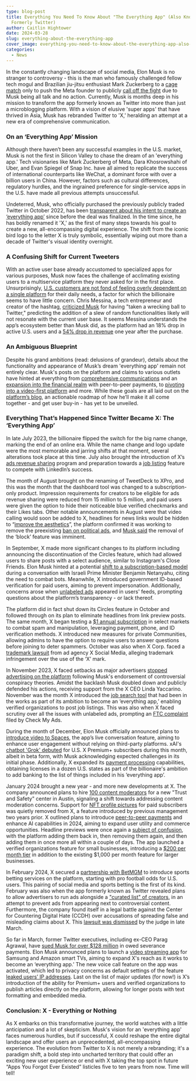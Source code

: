 ```yaml
---
type: blog-post
title: Everything You Need To Know About "The Everything App" (Also Known As X,
  Formerly Twitter)
author: Caitlin Hightower
date: 2024-03-28
slug: everything-about-the-everything-app
cover_image: everything-you-need-to-know-about-the-everything-app-also-known-as-x-formerly-twitter.png
categories:
  - News
---
```

<!--StartFragment-->

In the constantly changing landscape of social media, Elon Musk is no stranger to controversy - this is the man who famously challenged fellow tech mogul and Brazilian jiu-jitsu enthusiast Mark Zuckerberg to a [cage match](https://www.theguardian.com/commentisfree/2023/aug/16/elon-musk-mark-zuckerberg-cage-fight) only to push the Meta founder to publicly [call off the fight](https://www.cnbc.com/2023/08/14/mark-zuckerberg-calls-off-elon-musk-cage-match.html) due to Musk being all talk and no action. Currently, Musk is months deep in his mission to transform the app formerly known as Twitter into more than just a microblogging platform. With a vision of elusive 'super apps' that have thrived in Asia, Musk has rebranded Twitter to 'X,' heralding an attempt at a new era of comprehensive communication.

### On an ‘Everything App’ Mission

Although there haven’t been any successful examples in the U.S. market, Musk is not the first in Silicon Valley to chase the dream of an 'everything app.' Tech visionaries like Mark Zuckerberg of Meta, Dara Khosrowshahi of Uber, and Evan Spiegel of Snap Inc. have all aimed to replicate the success of international counterparts like WeChat, a dominant force with over a billion users in China. However, factors such as cultural differences, regulatory hurdles, and the ingrained preference for single-service apps in the U.S. have made all previous attempts unsuccessful.

Undeterred, Musk, who officially purchased the previously publicly traded Twitter in October 2022, has been [transparent about his intent to create an ‘everything app’](https://twitter.com/elonmusk/status/1577428272056389633) since before the deal was finalized. In the time since, he has boldly renamed it 'X,' as the first of many steps towards his goal to create a new, all-encompassing digital experience. The shift from the iconic bird logo to the letter X is truly symbolic, essentially wiping out more than a decade of Twitter's visual identity overnight.

### A Confusing Shift for Current Tweeters

With an active user base already accustomed to specialized apps for various purposes, Musk now faces the challenge of acclimating existing users to a multiservice platform they never asked for in the first place. Unsurprisingly, [U.S. customers are not fond of feeling overly dependent on a single platform](https://www.nytimes.com/2023/07/27/technology/elon-musk-x-everything-app.html) for their daily needs, a factor for which the billionaire seems to have little concern. Chris Messina, a tech entrepreneur and creator of the hashtag, [criticized Musk](https://www.nytimes.com/2023/07/27/technology/elon-musk-x-everything-app.html) for having "taken a wrecking ball to Twitter," predicting the addition of a slew of random functionalities likely will not resonate with the current user base. It seems Messina understands the app’s ecosystem better than Musk did, as the platform had an 18% drop in active U.S. users and a [54% drop in revenue](https://variety.com/2023/digital/news/musk-twitter-x-acquisition-one-year-user-revenue-decline-1235770297/) one year after the purchase. 

### An Ambiguous Blueprint

Despite his grand ambitions (read: delusions of grandeur), details about the functionality and appearance of Musk’s dream 'everything app' remain not entirely clear. Musk's posts on the platform and claims to various outlets have hinted at everything from [comprehensive communications](https://twitter.com/elonmusk/status/1683656350046232578?s=20) and an [expansion into the financial realm](https://www.cnbc.com/2024/01/09/elon-musks-x-to-launch-peer-to-peer-payments-this-year-.html) with peer-to-peer payments, to [pivoting into a video-first platform](https://fortune.com/2024/01/10/x-twitter-video-platform-elon-musk-announces/) and more. While these goals are all laid out on the [platform’s blog](https://blog.twitter.com/en_us/topics/company/2023/transforming-the-global-town-square), an actionable roadmap of how he’ll make it all come together - and get user buy-in - has yet to be unveiled.

### Everything That’s Happened Since Twitter Became X: The ‘Everything App’

In late July 2023, the billionaire flipped the switch for the big name change, marking the end of an online era. While the name change and logo update were the most memorable and jarring shifts at that moment, several alterations took place at this time. July also brought the introduction of X’s [ads revenue sharing](https://twitter.com/X/status/1684992405626372096) program and preparation towards a [job listing](https://techcrunch.com/2023/07/20/twitter-prepping-job-listings-feature-verified-organizations/) feature to compete with LinkedIn’s success.

The month of August brought on the renaming of TweetDeck to XPro, and this was the month that the dashboard tool was changed to a subscription-only product. Impression requirements for creators to be eligible for ads revenue sharing were reduced from 15 million to 5 million, and paid users were given the option to hide their noticeable blue verified checkmarks and their Likes tabs. Other notable announcements in August were that video calling would soon be added to X, headlines for news links would be hidden to “[improve the aesthetics](https://twitter.com/elonmusk/status/1693843680904216619?)”, the platform confirmed it was working to remove the preexisting [ban on political ads](https://blog.twitter.com/en_us/topics/company/2023/supporting-peoples-right-to-accurate-and-safe-political-discourse-on-x), and [Musk said](https://twitter.com/elonmusk/status/1692558414105186796) the removal of the ‘block’ feature was imminent.  

In September, X made more significant changes to its platform including announcing the discontinuation of the Circles feature, which had allowed users to share posts with a select audience, similar to Instagram's Close Friends. Elon Musk hinted at a potential [shift to a subscription-based model](https://twitter.com/netanyahu/status/1703806204894498966) during a conversation with Israeli Prime Minister Benjamin Netanyahu, citing the need to combat bots. Meanwhile, X introduced government ID-based verification for paid users, aiming to prevent impersonation. Additionally, concerns arose when [unlabeled ads](https://mashable.com/article/twitter-x-removes-ad-labels-for-some-users) appeared in users' feeds, prompting questions about the platform’s transparency - or lack thereof.  

The platform did in fact shut down its Circles feature in October and followed through on its plan to eliminate headlines from link preview posts. The same month, X began testing a [$1 annual subscription](https://twitter.com/Support/status/1714429406192582896) in select markets to combat spam and manipulation, leveraging payment, phone, and ID verification methods. X introduced new measures for private Communities, allowing admins to have the option to require users to answer questions before joining to deter spammers. October was also when X Corp. faced a [trademark lawsuit](https://techcrunch.com/wp-content/uploads/2023/10/x-corp-trademark-lawsuit.pdf) from ad agency X Social Media, alleging trademark infringement over the use of the ‘X’ mark. 

In November 2023, X faced setbacks as major advertisers [stopped advertising on the platform](https://www.nytimes.com/2023/11/24/business/x-elon-musk-advertisers.html) following Musk's endorsement of controversial conspiracy theories. Amidst the backlash Musk doubled down and publicly defended his actions, receiving support from the X CEO Linda Yaccarino. November was the month X introduced the [job search tool](https://www.socialmediatoday.com/news/x-adds-new-job-search-element-highlight-roles-posted-by-companies/700119/) that had been in the works as part of its ambition to become an ‘everything app,’ enabling verified organizations to post job listings. This was also when X faced scrutiny over all the issues with unlabeled ads, prompting an [FTC complaint](https://checkmyads.org/x-isnt-labeling-all-of-its-ads-weve-filed-an-ftc-complaint-about-it/) filed by Check My Ads. 

During the month of December, Elon Musk officially announced plans to [introduce video to Spaces](https://techcrunch.com/2023/12/11/elon-musk-says-x-is-bringing-video-to-spaces-soon/), the app’s live conversation feature, aiming to enhance user engagement without relying on third-party platforms. xAI's [chatbot 'Grok' debuted](https://www.engadget.com/xais-grok-chatbot-will-be-available-to-x-premium-subscribers-202127713.html) for U.S. X Premium+ subscribers during this month, albeit in beta form, with Musk acknowledging expected challenges in its initial phase. Additionally, X expanded its [payment processing](https://techcrunch.com/2023/12/05/x-is-now-licensed-for-payment-processing-in-a-dozen-u-s-states/) capabilities, obtaining licenses in a dozen U.S. states as part of the billionaire's ambition to add banking to the list of things included in his ‘everything app’.

January 2024 brought a new year - and more new developments at X. The company announced plans to hire [100 content moderators](https://www.reuters.com/technology/musks-x-aims-hire-100-content-moderators-austin-by-end-year-2024-01-27/) for a new "Trust and Safety" center in Austin, signaling a shift towards addressing content moderation concerns. Support for [NFT profile pictures](https://www.socialmediatoday.com/news/x-will-no-longer-support-nft-profile-pictures/704253/) for paid subscribers was quietly removed from X, a feature introduced by previous management two years prior. X outlined plans to introduce [peer-to-peer payments](https://blog.twitter.com/en_us/topics/company/2023/transforming-the-global-town-square) and enhance AI capabilities in 2024, aiming to expand user utility and commerce opportunities. Headline previews were once again a [subject of confusion](https://9to5google.com/2024/01/04/twitter-x-headlines-link-preview/), with the platform adding them back in, then removing them again, and then adding them in once more all within a couple of days. The app launched a verified organizations feature for small businesses, introducing a [$200 per month tier](https://www.pcmag.com/news/x-courts-small-businesses-with-200-basic-tier-for-verified-organizations) in addition to the existing $1,000 per month feature for larger businesses. 

In February 2024, X secured a [partnership with BetMGM](https://www.prnewswire.com/news-releases/betmgm-and-x-sign-exclusive-sports-betting-partnership-302058327.html) to introduce sports betting services on the platform, starting with pro football odds for U.S. users. This pairing of social media and sports betting is the first of its kind. February was also when the app formerly known as Twitter revealed plans to allow advertisers to run ads alongside a ["curated list" of creators](https://techcrunch.com/2024/02/12/x-will-soon-let-advertisers-run-ads-next-to-a-curated-list-of-creators/), in an attempt to prevent ads from appearing next to controversial content. Furthermore, the company found itself in a legal battle against the Center for Countering Digital Hate (CCDH) over accusations of spreading false and misleading claims about X. This [lawsuit was dismissed](https://apnews.com/article/x-twitter-musk-hate-speech-lawsuit-fafa1904f5525f9ab64250e81a72d210) by the judge in late March.

So far in March, former Twitter executives, including ex-CEO Parag Agrawal, have [sued Musk for over $128 million](https://apnews.com/article/twitter-x-executives-lawsuit-musk-agrawal-severance-59f2321b0cebd7c9fbbd22964b2fd05b) in owed severance payments. Elon Musk announced plans to launch a [video streaming app](https://www.androidcentral.com/apps-software/elon-musk-x-launching-youtube-clone-for-smart-tvs) for Samsung and Amazon smart TVs, aiming to expand X's reach as it works to become an ‘everything app.’ The new voice call feature on the app was activated, which led to privacy concerns as default settings of the feature [leaked users’ IP addresses](https://www.fastcompany.com/91047835/x-twitter-new-calling-feature-privacy-security-flaw-ip-address-scams-stalking). Last on the list of major updates (for now!) is X’s introduction of the ability for Premium+ users and verified organizations to publish articles directly on the platform, allowing for longer posts with text formatting and embedded media. 

### Conclusion: X - Everything or Nothing

As X embarks on this transformative journey, the world watches with a little anticipation and a lot of skepticism. Musk's vision for an 'everything app' faces numerous hurdles, but if successful, X could reshape the entire digital landscape and offer users an unprecedented, all-encompassing experience. The evolution from Twitter to X is not merely a rebranding; it's a paradigm shift, a bold step into uncharted territory that could offer an exciting new user experience or end with X taking the top spot in future “Apps You Forgot Ever Existed” listicles five to ten years from now. Time will tell!

<!--EndFragment-->